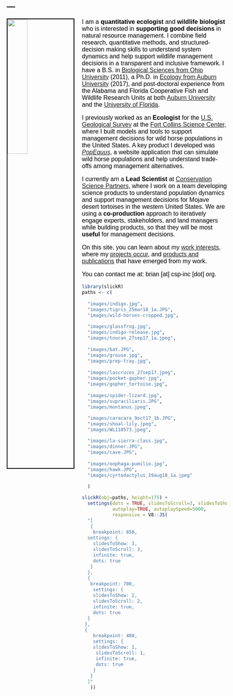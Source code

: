 ---
---

<link rel="stylesheet" href="styles.css" type="text/css">

<style type="text/css">
body{ /* Normal  */ font-size: 16px; font-family: Arial; color:black}
td {  /* Table  */ font-size: 8px;}
h1.title {font-size: 38px; color: DarkRed;}
h1 { /* Header 1 */ font-size: 28px; color: Black;}
h2 { /* Header 2 */ font-size: 22px; color: Black;}
h3 { /* Header 3 */ font-size: 18px; color: Black;}
code.r{ /* Code block */ font-size: 12px;}
pre { /* Code block - determines code spacing between lines */ font-size: 14px;}
</style>

<img src="images/brian-folt.jpg" style="width:30%; border:2px solid; margin-right: 20px" align="left">

I am a **quantitative ecologist** and **wildlife biologist** who is interested in **supporting good decisions** in natural resource management. I combine field research, quantitative methods, and  structured-decision making skills to understand system dynamics and help support wildlife management decisions in a transparent and inclusive framework. I have a B.S. in [Biological Sciences from Ohio University](https://www.ohio.edu/cas/biology) (2011), a Ph.D. in [Ecology from Auburn University](http://www.auburn.edu/cosam/departments/biology/) (2017), and post-doctoral experience from the Alabama and Florida Cooperative Fish and Wildlife Research Units at both [Auburn University](https://www1.usgs.gov/coopunits/unit/Alabama) and the [University of Florida](https://wec.ifas.ufl.edu/coop/). 

I previously worked as an **Ecologist** for the [U.S. Geological Survey](https://www.usgs.gov/) at the [Fort Collins Science Center](https://www.usgs.gov/centers/fort), where I built models and tools to support management decisions for wild horse populations in the United States. A key product I developed was [*PopEquus*](https://rconnect.usgs.gov/popequus/), a website application that can simulate wild horse populations and help understand trade-offs among management alternatives.

I currently am a **Lead Scientist** at [Conservation Science Partners](https://csp-inc.org), where I work on a team developing science products to understand population dynamics and support management decisions for Mojave desert tortoises in the western United States. We are using a **co-production** approach to iteratively engage experts, stakeholders, and land managers while building products, so that they will be most **useful** for management decisions.

On this site, you can learn about my [work interests](https://brianfolt.github.io/research), where my [projects occur](https://brianfolt.github.io/locations), and [products and publications ](https://brianfolt.github.io/publications) that have emerged from my work.

You can contact me at: brian [at] csp-inc [dot] org.

```r
library(slickR)
paths <- c(
  
  "images/indigo.jpg",
  "images/tigris_25mar18_1a.JPG",
  "images/wild-horses-cropped.jpg",

  "images/glassfrog.jpg",
  "images/indigo-release.jpg",
  "images/toucan_27sep17_1a.jpeg",
  
  "images/bat.JPG",
  "images/grouse.jpg",
  "images/prep-tray.jpg",
      
  "images/lascruces_27sep17.jpeg",
  "images/pocket-gopher.jpg",
  "images/gopher_tortoise.jpg",
    
  "images/spider-lizard.jpg",
  "images/supraciliaris.JPG",
  "images/montanus.jpeg",

  "images/caracara_9oct17_1b.JPG",
  "images/shoal-lily.jpeg",
  "images/WL110573.jpeg",

  "images/la-sierra-class.jpg",
  "images/dinner.JPG",
  "images/cave.JPG",
  
  "images/oophaga-pumilio.jpg",
  "images/hawk.JPG",
  "images/cyrtodactylus_19aug18_1a.jpeg"

  )

slickR(obj=paths, height=175) + 
  settings(dots = TRUE, slidesToScroll=3, slidesToShow=3, 
           autoplay=TRUE, autoplaySpeed=5000,
           responsive = V8::JS(
  "[
   {
    breakpoint: 850,
  settings: {
    slidesToShow: 3,
    slidesToScroll: 3,
    infinite: true,
    dots: true
   }
  },
  {
   breakpoint: 700,
    settings: {
    slidesToShow: 2,
    slidesToScroll: 2,
    infinite: true,
    dots: true
  }
 },
 {
    breakpoint: 480,
    settings: {
    slidesToShow: 1,
     slidesToScroll: 1,
     infinite: true,
     dots: true
    }
   }
  ]"
   ))
```
